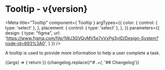 

<h1>Tooltip<span className="text-lg font-normal"> - v{version}</span></h1>

<Meta 
  title="Tooltip" 
  component={ Tooltip } 
  argTypes={{
    color: {
      control: { type: 'select' },
    },
    placement: {
      control: { type: 'select' },
    },
  }}
  parameters={{
    design: {
      type: "figma",
      url: 'https://www.figma.com/file/1WJ3GVQyMV5e7xVxPg3yID/Design-System?node-id=893%3A0',
    }
  }}
/>

A tooltip is used to provide more information to help a user complete a task.

<Canvas withSource="none">
  <Story name="Tooltip">
    {(args) => {
      return <TooltipStory {...args} />
    }}
  </Story>
</Canvas>

<ArgsTable />

<Description>
  {changelog.replace(/^# .+/, '## Changelog')}
</Description>
